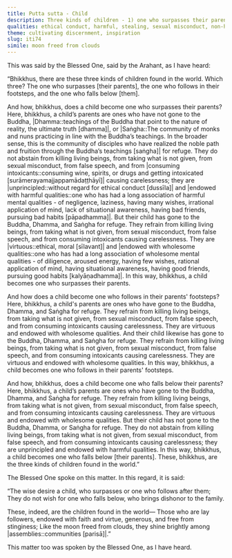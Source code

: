 ```yaml
---
title: Putta sutta - Child
description: Three kinds of children - 1) one who surpasses their parents, 2) one who follows in their footsteps, and 3) one who falls below them.
qualities: ethical conduct, harmful, stealing, sexual misconduct, non-harm, wholesome, wrong speech, vanity, negligence
theme: cultivating discernment, inspiration
slug: iti74
simile: moon freed from clouds
---
```


This was said by the Blessed One, said by the Arahant, as I have heard:

“Bhikkhus, there are these three kinds of children found in the world. Which three? The one who surpasses [their parents], the one who follows in their footsteps, and the one who falls below [them].

And how, bhikkhus, does a child become one who surpasses their parents? Here, bhikkhus, a child’s parents are ones who have not gone to the Buddha, |Dhamma::teachings of the Buddha that point to the nature of reality, the ultimate truth [dhamma]|, or |Saṅgha::The community of monks and nuns practicing in line with the Buddha’s teachings. In the broader sense, this is the community of disciples who have realized the noble path and fruition through the Buddha’s teachings [saṅgha]| for refuge. They do not abstain from killing living beings, from taking what is not given, from sexual misconduct, from false speech, and from |consuming intoxicants::consuming wine, spirits, or drugs and getting intoxicated [surāmerayamajjappamādaṭṭhāyī]| causing carelessness; they are |unprincipled::without regard for ethical conduct [dussīla]| and |endowed with harmful qualities::one who has had a long association of harmful mental qualities - of negligence, laziness, having many wishes, irrational application of mind, lack of situational awareness, having bad friends, pursuing bad habits [pāpadhamma]|. But their child has gone to the Buddha, Dhamma, and Saṅgha for refuge. They refrain from killing living beings, from taking what is not given, from sexual misconduct, from false speech, and from consuming intoxicants causing carelessness. They are |virtuous::ethical, moral [sīlavant]| and |endowed with wholesome qualities::one who has had a long association of wholesome mental qualities - of diligence, aroused energy, having few wishes, rational application of mind, having situational awareness, having good friends, pursuing good habits [kalyāṇadhamma]|. In this way, bhikkhus, a child becomes one who surpasses their parents.

And how does a child become one who follows in their parents' footsteps? Here, bhikkhus, a child's parents are ones who have gone to the Buddha, Dhamma, and Saṅgha for refuge. They refrain from killing living beings, from taking what is not given, from sexual misconduct, from false speech, and from consuming intoxicants causing carelessness. They are virtuous and endowed with wholesome qualities. And their child likewise has gone to the Buddha, Dhamma, and Saṅgha for refuge. They refrain from killing living beings, from taking what is not given, from sexual misconduct, from false speech, and from consuming intoxicants causing carelessness. They are virtuous and endowed with wholesome qualities. In this way, bhikkhus, a child becomes one who follows in their parents' footsteps.

And how, bhikkhus, does a child become one who falls below their parents? Here, bhikkhus, a child’s parents are ones who have gone to the Buddha, Dhamma, and Saṅgha for refuge. They refrain from killing living beings, from taking what is not given, from sexual misconduct, from false speech, and from consuming intoxicants causing carelessness. They are virtuous and endowed with wholesome qualities. But their child has not gone to the Buddha, Dhamma, or Saṅgha for refuge. They do not abstain from killing living beings, from taking what is not given, from sexual misconduct, from false speech, and from consuming intoxicants causing carelessness; they are unprincipled and endowed with harmful qualities. In this way, bhikkhus, a child becomes one who falls below [their parents]. These, bhikkhus, are the three kinds of children found in the world.”

The Blessed One spoke on this matter. In this regard, it is said:

“The wise desire a child,
who surpasses or one who follows after them;
They do not wish for one who falls below,
who brings dishonor to the family.

These, indeed, are the children found in the world—
Those who are lay followers,
endowed with faith and virtue,
generous, and free from stinginess;
Like the moon freed from clouds,
they shine brightly among |assemblies::communities [parisā]|.”

This matter too was spoken by the Blessed One, as I have heard.